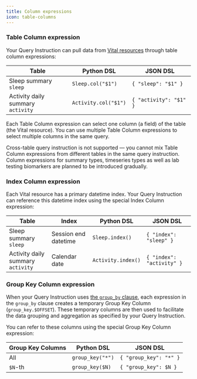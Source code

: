 ```yaml
---
title: Column expressions
icon: table-columns
---
```


### Table Column expression

Your Query Instruction can pull data from [Vital resources](/wearables/providers/resources)
through table column expressions:

| Table                                 | Python DSL            | JSON DSL                    
| ------------------------------------- | --------------------- | ----------------------------
| Sleep summary<br/>`sleep`             | `Sleep.col("$1")`     | `{ "sleep": "$1" }`
| Activity daily summary<br/>`activity` | `Activity.col("$1")`  | `{ "activity": "$1" }`

Each Table Column expression can select one column (a field) of the table (the Vital resource).
You can use multiple Table Column expressions to select multiple columns in the same query.

<Info>
Cross-table query instruction is not supported — you cannot mix Table Column expressions from
different tables in the same query instruction.
</Info>

<Note>
Column expressions for summary types, timeseries types as well as lab testing biomarkers
are planned to be introduced gradually.
</Note>


### Index Column expression

Each Vital resource has a primary datetime index. Your Query Instruction can reference this datetime
index using the special Index Column expression:

| Table                                | Index                | Python DSL          | JSON DSL                    
| ------------------------------------ | -------------------- | ------------------- | ----------------------------
| Sleep summary<br/>`sleep`            | Session end datetime | `Sleep.index()`     | `{ "index": "sleep" }`
| Activity daily summary<br/>`activity`| Calendar date        | `Activity.index()`  | `{ "index": "activity" }`



### Group Key Column expression


When your Query Instruction uses [the `group_by` clause](/api-reference/horizon-ai/aggregation/query-dsl/group-by-clause), each expression
in the `group_by` clause creates a temporary Group Key Column (`group_key.$OFFSET`). These temporary columns are then used to
facilitate the data grouping and aggregation as specified by your Query Instruction.

You can refer to these columns using the special Group Key Column expression:

| Group Key Columns | Python DSL       | JSON DSL 
| ----------------- | ---------------- | -----------------------
| All               | `group_key("*")` | `{ "group_key": "*" }`
| `$N`-th              | `group_key($N)` | `{ "group_key": $N }`